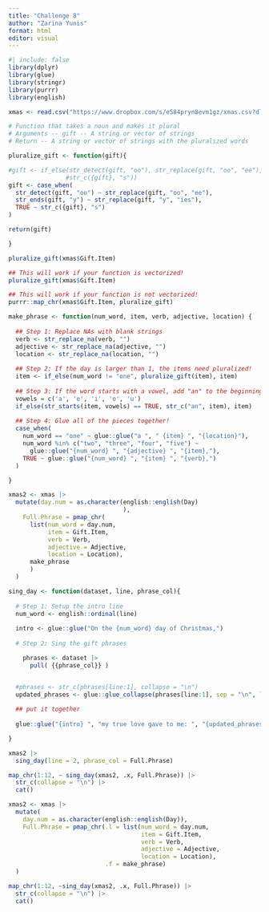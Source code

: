 ```yaml
---
title: "Challenge 8"
author: "Zarina Yunis"
format: html
editor: visual
---
```


```r
#| include: false
library(dplyr)
library(glue)
library(stringr)
library(purrr)
library(english)
```

```r
xmas <- read.csv("https://www.dropbox.com/s/e584pryn8evm1gz/xmas.csv?dl=1")
```

```r
# Function that takes a noun and makes it plural
# Arguments -- gift -- A string or vector of strings
# Return -- A string or vector of strings with the pluralized words

pluralize_gift <- function(gift){

#gift <- if_else(str_detect(gift, "oo"), str_replace(gift, "oo", "ee"), 
                #str_c({gift}, "s"))
gift <- case_when(
  str_detect(gift, "oo") ~ str_replace(gift, "oo", "ee"),
  str_ends(gift, "y") ~ str_replace(gift, "y", "ies"),
  TRUE ~ str_c({gift}, "s")
)

return(gift)

}

pluralize_gift(xmas$Gift.Item)
```

```r
## This will work if your function is vectorized!
pluralize_gift(xmas$Gift.Item)

## This will work if your function is not vectorized!
purrr::map_chr(xmas$Gift.Item, pluralize_gift)
```

```r
make_phrase <- function(num_word, item, verb, adjective, location) {
  
  ## Step 1: Replace NAs with blank strings
  verb <- str_replace_na(verb, "")
  adjective <- str_replace_na(adjective, "")
  location <- str_replace_na(location, "")
  
  ## Step 2: If the day is larger than 1, the items need pluralized!
  item <- if_else(num_word != "one", pluralize_gift(item), item)
  
  ## Step 3: If the word starts with a vowel, add "an" to the beginning
  vowels = c('a', 'e', 'i', 'o', 'u')
  if_else(str_starts(item, vowels) == TRUE, str_c("an", item), item)
  
  ## Step 4: Glue all of the pieces together! 
  case_when(
    num_word == "one" ~ glue::glue("a ", " {item} ", "{location}"),
    num_word %in% c("two", "three", "four", "five") ~ 
      glue::glue("{num_word} ", "{adjective} ", "{item},"),
    TRUE ~ glue::glue("{num_word} ", "{item} ", "{verb},")
  )

}
```

```r
xmas2 <- xmas |> 
  mutate(day.num = as.character(english::english(Day)
                                ), 
    Full.Phrase = pmap_chr(
      list(num_word = day.num,
           item = Gift.Item,
           verb = Verb,
           adjective = Adjective,
           location = Location),
      make_phrase
      )
  )
```

```r
sing_day <- function(dataset, line, phrase_col){
  
  # Step 1: Setup the intro line
  num_word <- english::ordinal(line)
  
  intro <- glue::glue("On the {num_word} day of Christmas,")
  
  # Step 2: Sing the gift phrases

    phrases <- dataset |>
      pull( {{phrase_col}} )


  #phrases <- str_c(phrases[line:1], collapse = "\n")
  updated_phrases <- glue::glue_collapse(phrases[line:1], sep = "\n", last = " and \n")
    
  ## put it together
    
  glue::glue("{intro} ", "my true love gave to me: ", "{updated_phrases}")

}
```

```r
xmas2 |>
  sing_day(line = 2, phrase_col = Full.Phrase)

map_chr(1:12, ~ sing_day(xmas2, .x, Full.Phrase)) |>
  str_c(collapse = "\n") |>
  cat()
```

```r
xmas2 <- xmas |>
  mutate(
    day.num = as.character(english::english(Day)), 
    Full.Phrase = pmap_chr(.l = list(num_word = day.num, 
                                     item = Gift.Item, 
                                     verb = Verb, 
                                     adjective = Adjective, 
                                     location = Location), 
                           .f = make_phrase)
  )

map_chr(1:12, ~sing_day(xmas2, .x, Full.Phrase)) |>
  str_c(collapse = "\n") |>
  cat()
```
